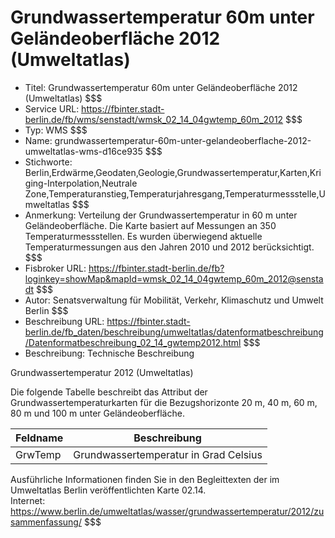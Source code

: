 # Grundwassertemperatur 60m unter Geländeoberfläche 2012 (Umweltatlas)
- Titel: Grundwassertemperatur 60m unter Geländeoberfläche 2012 (Umweltatlas) $$$
- Service URL: https://fbinter.stadt-berlin.de/fb/wms/senstadt/wmsk_02_14_04gwtemp_60m_2012 $$$
- Typ: WMS $$$
- Name: grundwassertemperatur-60m-unter-gelandeoberflache-2012-umweltatlas-wms-d16ce935 $$$
- Stichworte: Berlin,Erdwärme,Geodaten,Geologie,Grundwassertemperatur,Karten,Kriging-Interpolation,Neutrale Zone,Temperaturanstieg,Temperaturjahresgang,Temperaturmessstelle,Umweltatlas $$$
- Anmerkung: Verteilung der Grundwassertemperatur in 60 m unter Geländeoberfläche. Die Karte basiert auf Messungen an 350 Temperaturmessstellen. Es wurden überwiegend aktuelle Temperaturmessungen aus den Jahren 2010 und 2012 berücksichtigt. $$$
- Fisbroker URL: https://fbinter.stadt-berlin.de/fb?loginkey=showMap&mapId=wmsk_02_14_04gwtemp_60m_2012@senstadt $$$
- Autor: Senatsverwaltung für Mobilität, Verkehr, Klimaschutz und Umwelt Berlin $$$
- Beschreibung URL: https://fbinter.stadt-berlin.de/fb_daten/beschreibung/umweltatlas/datenformatbeschreibung/Datenformatbeschreibung_02_14_gwtemp2012.html $$$
- Beschreibung: Technische Beschreibung 

Grundwassertemperatur 2012 (Umweltatlas)

Die folgende Tabelle beschreibt das Attribut der Grundwassertemperaturkarten für die Bezugshorizonte 20 m, 40 m, 60 m, 80 m und 100 m unter Geländeoberfläche.

| **Feldname** | **Beschreibung**                      |
| ------------ | ------------------------------------- |
| GrwTemp      | Grundwassertemperatur in Grad Celsius |

Ausführliche Informationen finden Sie in den Begleittexten der im Umweltatlas Berlin veröffentlichten Karte 02.14.  
Internet: https://www.berlin.de/umweltatlas/wasser/grundwassertemperatur/2012/zusammenfassung/ $$$
